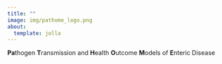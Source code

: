 ```yaml
---
title: ""
image: img/pathome_logo.png
about:
  template: jolla
---
```


**Pa**thogen **T**ransmission and **H**ealth **O**utcome **M**odels of **E**nteric Disease